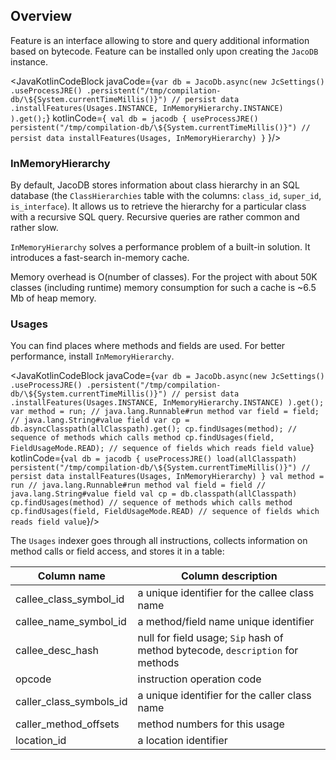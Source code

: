 
## Overview

Feature is an interface allowing to store and query additional information based on bytecode. Feature can be installed only upon creating the `JacoDB` instance.

<JavaKotlinCodeBlock
    javaCode={`
    var db = JacoDb.async(new JcSettings()
        .useProcessJRE()
        .persistent("/tmp/compilation-db/\${System.currentTimeMillis()}") // persist data
        .installFeatures(Usages.INSTANCE, InMemoryHierarchy.INSTANCE)
    ).get();
    `}
    kotlinCode={`
    val db = jacodb {
        useProcessJRE()
        persistent("/tmp/compilation-db/\${System.currentTimeMillis()}") // persist data
        installFeatures(Usages, InMemoryHierarchy)
    }`
    }/>

### InMemoryHierarchy

By default, JacoDB stores information about class hierarchy in an SQL database (the `ClassHierarchies` table with
the columns: `class_id`, `super_id`, `is_interface`). It allows us to retrieve the hierarchy for a particular class
with a recursive SQL query. Recursive queries are rather common and rather slow.

`InMemoryHierarchy` solves a performance problem of a built-in solution. It introduces a fast-search in-memory cache.

Memory overhead is O(number of classes). For the project with about 50K classes (including runtime) memory
consumption for such a cache is ~6.5 Mb of heap memory.

### Usages

You can find places where methods and fields are used.
For better performance, install `InMemoryHierarchy`.

<JavaKotlinCodeBlock
    javaCode={`
    var db = JacoDb.async(new JcSettings()
        .useProcessJRE()
        .persistent("/tmp/compilation-db/\${System.currentTimeMillis()}") // persist data
        .installFeatures(Usages.INSTANCE, InMemoryHierarchy.INSTANCE)
    ).get();
    var method = run; // java.lang.Runnable#run method
    var field = field; // java.lang.String#value field
    var cp = db.asyncClasspath(allClasspath).get();
    cp.findUsages(method); // sequence of methods which calls method
    cp.findUsages(field, FieldUsageMode.READ); // sequence of fields which reads field value
`}
    kotlinCode={`
    val db = jacodb {
        useProcessJRE()
        load(allClasspath)
        persistent("/tmp/compilation-db/\${System.currentTimeMillis()}") // persist data
        installFeatures(Usages, InMemoryHierarchy)
    }
    val method = run // java.lang.Runnable#run method
    val field = field // java.lang.String#value field
    val cp = db.classpath(allClasspath)
    cp.findUsages(method) // sequence of methods which calls method
    cp.findUsages(field, FieldUsageMode.READ) // sequence of fields which reads field value
`}/>

The `Usages` indexer goes through all instructions, collects information on method calls or field access, and
stores it in a table:

| Column name             | Column description                                                             |
|-------------------------|--------------------------------------------------------------------------------|
| callee_class_symbol_id  | a unique identifier for the callee class name                                  |
| callee_name_symbol_id   | a method/field name unique identifier                                          |
| callee_desc_hash        | null for field usage; `Sip` hash of method bytecode, `description` for methods |
| opcode                  | instruction operation code                                                     |
| caller_class_symbols_id | a unique identifier for the caller class name                                  |
| caller_method_offsets   | method numbers for this usage                                                  |
| location_id             | a location identifier                                                          |

